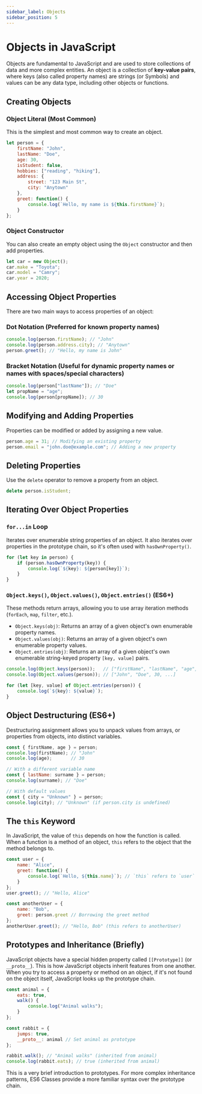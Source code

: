 ```yaml
---
sidebar_label: Objects
sidebar_position: 5
---
```


# Objects in JavaScript

Objects are fundamental to JavaScript and are used to store collections of data and more complex entities. An object is a collection of **key-value pairs**, where keys (also called property names) are strings (or Symbols) and values can be any data type, including other objects or functions.

## Creating Objects

### Object Literal (Most Common)

This is the simplest and most common way to create an object.

```javascript
let person = {
    firstName: "John",
    lastName: "Doe",
    age: 30,
    isStudent: false,
    hobbies: ["reading", "hiking"],
    address: {
        street: "123 Main St",
        city: "Anytown"
    },
    greet: function() {
        console.log(`Hello, my name is ${this.firstName}`);
    }
};
```

### Object Constructor

You can also create an empty object using the `Object` constructor and then add properties.

```javascript
let car = new Object();
car.make = "Toyota";
car.model = "Camry";
car.year = 2020;
```

## Accessing Object Properties

There are two main ways to access properties of an object:

### Dot Notation (Preferred for known property names)

```javascript
console.log(person.firstName); // "John"
console.log(person.address.city); // "Anytown"
person.greet(); // "Hello, my name is John"
```

### Bracket Notation (Useful for dynamic property names or names with spaces/special characters)

```javascript
console.log(person["lastName"]); // "Doe"
let propName = "age";
console.log(person[propName]); // 30
```

## Modifying and Adding Properties

Properties can be modified or added by assigning a new value.

```javascript
person.age = 31; // Modifying an existing property
person.email = "john.doe@example.com"; // Adding a new property
```

## Deleting Properties

Use the `delete` operator to remove a property from an object.

```javascript
delete person.isStudent;
```

## Iterating Over Object Properties

### `for...in` Loop

Iterates over enumerable string properties of an object. It also iterates over properties in the prototype chain, so it's often used with `hasOwnProperty()`.

```javascript
for (let key in person) {
    if (person.hasOwnProperty(key)) {
        console.log(`${key}: ${person[key]}`);
    }
}
```

### `Object.keys()`, `Object.values()`, `Object.entries()` (ES6+)

These methods return arrays, allowing you to use array iteration methods (`forEach`, `map`, `filter`, etc.).

-   `Object.keys(obj)`: Returns an array of a given object's own enumerable property names.
-   `Object.values(obj)`: Returns an array of a given object's own enumerable property values.
-   `Object.entries(obj)`: Returns an array of a given object's own enumerable string-keyed property `[key, value]` pairs.

```javascript
console.log(Object.keys(person));   // ["firstName", "lastName", "age", ...]
console.log(Object.values(person)); // ["John", "Doe", 30, ...]

for (let [key, value] of Object.entries(person)) {
    console.log(`${key}: ${value}`);
}
```

## Object Destructuring (ES6+)

Destructuring assignment allows you to unpack values from arrays, or properties from objects, into distinct variables.

```javascript
const { firstName, age } = person;
console.log(firstName); // "John"
console.log(age);       // 30

// With a different variable name
const { lastName: surname } = person;
console.log(surname); // "Doe"

// With default values
const { city = "Unknown" } = person;
console.log(city); // "Unknown" (if person.city is undefined)
```

## The `this` Keyword

In JavaScript, the value of `this` depends on how the function is called. When a function is a method of an object, `this` refers to the object that the method belongs to.

```javascript
const user = {
    name: "Alice",
    greet: function() {
        console.log(`Hello, ${this.name}`); // `this` refers to `user`
    }
};
user.greet(); // "Hello, Alice"

const anotherUser = {
    name: "Bob",
    greet: person.greet // Borrowing the greet method
};
anotherUser.greet(); // "Hello, Bob" (this refers to anotherUser)
```

## Prototypes and Inheritance (Briefly)

JavaScript objects have a special hidden property called `[[Prototype]]` (or `__proto__`). This is how JavaScript objects inherit features from one another. When you try to access a property or method on an object, if it's not found on the object itself, JavaScript looks up the prototype chain.

```javascript
const animal = {
    eats: true,
    walk() {
        console.log("Animal walks");
    }
};

const rabbit = {
    jumps: true,
    __proto__: animal // Set animal as prototype
};

rabbit.walk(); // "Animal walks" (inherited from animal)
console.log(rabbit.eats); // true (inherited from animal)
```

This is a very brief introduction to prototypes. For more complex inheritance patterns, ES6 Classes provide a more familiar syntax over the prototype chain.